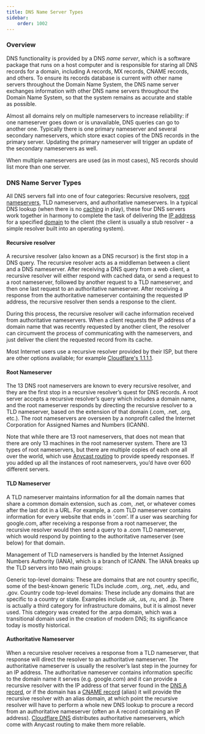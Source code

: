 ```yaml
---
title: DNS Name Server Types
sidebar:
    order: 1002
---
```


### Overview
DNS functionality is provided by a DNS _name server_, which is a software package that runs on a host computer and is responsible for staring all DNS records for a domain, including A records, MX records, CNAME records, and others.  To ensure its records database is current with other name servers throughout the Domain Name System, the DNS name server exchanges information with other DNS name servers throughout the Domain Name System, so that the system remains as accurate and stable as possible.

Almost all domains rely on multiple nameservers to increase reliability: if one nameserver goes down or is unavailable, DNS queries can go to another one. Typically there is one primary nameserver and several secondary nameservers, which store exact copies of the DNS records in the primary server. Updating the primary nameserver will trigger an update of the secondary nameservers as well.

When multiple nameservers are used (as in most cases), NS records should list more than one server.

### DNS Name Server Types
All DNS servers fall into one of four categories: Recursive resolvers, [root nameservers](https://www.cloudflare.com/learning/dns/glossary/dns-root-server/), TLD nameservers, and authoritative nameservers. In a typical DNS lookup (when there is no [caching](https://www.cloudflare.com/learning/cdn/what-is-caching/) in play), these four DNS servers work together in harmony to complete the task of delivering the [IP address](https://www.cloudflare.com/learning/dns/glossary/what-is-my-ip-address/) for a specified [domain](https://www.cloudflare.com/learning/dns/glossary/what-is-a-domain-name/) to the client (the client is usually a stub resolver - a simple resolver built into an operating system).

#### Recursive resolver
A recursive resolver (also known as a DNS recursor) is the first stop in a DNS query. The recursive resolver acts as a middleman between a client and a DNS nameserver. After receiving a DNS query from a web client, a recursive resolver will either respond with cached data, or send a request to a root nameserver, followed by another request to a TLD nameserver, and then one last request to an authoritative nameserver. After receiving a response from the authoritative nameserver containing the requested IP address, the recursive resolver then sends a response to the client.

During this process, the recursive resolver will cache information received from authoritative nameservers. When a client requests the IP address of a domain name that was recently requested by another client, the resolver can circumvent the process of communicating with the nameservers, and just deliver the client the requested record from its cache.

Most Internet users use a recursive resolver provided by their ISP, but there are other options available; for example [Cloudflare's 1.1.1.1](https://www.cloudflare.com/learning/dns/what-is-1.1.1.1/).

#### Root Nameserver
The 13 DNS root nameservers are known to every recursive resolver, and they are the first stop in a recursive resolver’s quest for DNS records. A root server accepts a recursive resolver’s query which includes a domain name, and the root nameserver responds by directing the recursive resolver to a TLD nameserver, based on the extension of that domain (.com, .net, .org, etc.). The root nameservers are overseen by a nonprofit called the Internet Corporation for Assigned Names and Numbers (ICANN).

Note that while there are 13 root nameservers, that does not mean that there are only 13 machines in the root nameserver system. There are 13 types of root nameservers, but there are multiple copies of each one all over the world, which use [Anycast routing](https://www.cloudflare.com/learning/cdn/glossary/anycast-network/) to provide speedy responses. If you added up all the instances of root nameservers, you’d have over 600 different servers.

#### TLD Nameserver
A TLD nameserver maintains information for all the domain names that share a common domain extension, such as .com, .net, or whatever comes after the last dot in a URL. For example, a .com TLD nameserver contains information for every website that ends in ‘.com’. If a user was searching for google.com, after receiving a response from a root nameserver, the recursive resolver would then send a query to a .com TLD nameserver, which would respond by pointing to the authoritative nameserver (see below) for that domain.

Management of TLD nameservers is handled by the Internet Assigned Numbers Authority (IANA), which is a branch of ICANN. The IANA breaks up the TLD servers into two main groups:

Generic top-level domains: These are domains that are not country specific, some of the best-known generic TLDs include .com, .org, .net, .edu, and .gov.
Country code top-level domains: These include any domains that are specific to a country or state. Examples include .uk, .us, .ru, and .jp.
There is actually a third category for infrastructure domains, but it is almost never used. This category was created for the .arpa domain, which was a transitional domain used in the creation of modern DNS; its significance today is mostly historical.

#### Authoritative Nameserver
When a recursive resolver receives a response from a TLD nameserver, that response will direct the resolver to an authoritative nameserver. The authoritative nameserver is usually the resolver’s last step in the journey for an IP address. The authoritative nameserver contains information specific to the domain name it serves (e.g. google.com) and it can provide a recursive resolver with the IP address of that server found in the [DNS A record](https://www.cloudflare.com/learning/dns/dns-records/dns-a-record/), or if the domain has a [CNAME record](https://www.cloudflare.com/learning/dns/dns-records/dns-cname-record/) (alias) it will provide the recursive resolver with an alias domain, at which point the recursive resolver will have to perform a whole new DNS lookup to procure a record from an authoritative nameserver (often an A record containing an IP address). [Cloudflare DNS](https://www.cloudflare.com/dns/) distributes authoritative nameservers, which come with Anycast routing to make them more reliable.